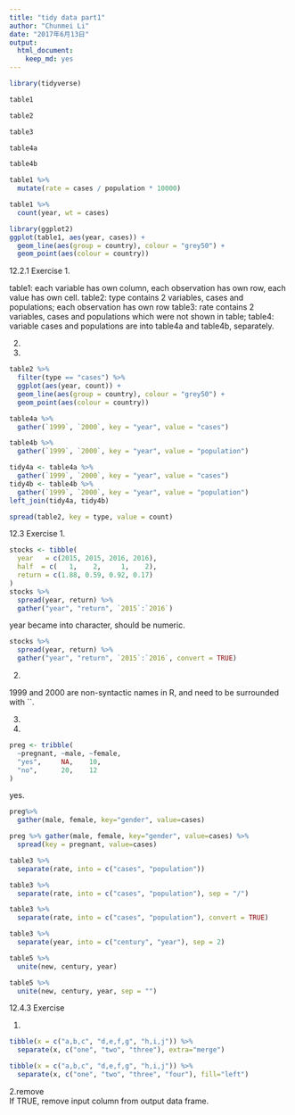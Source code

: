 ```yaml
---
title: "tidy data part1"
author: "Chunmei Li"
date: "2017年6月13日"
output: 
  html_document: 
    keep_md: yes
---
```


```r
library(tidyverse)
```

```r
table1
```

```r
table2
```
```r
table3
```

```r
table4a
```
```r
table4b
```

```r
table1 %>% 
  mutate(rate = cases / population * 10000)
```
```r
table1 %>% 
  count(year, wt = cases)
```

```r
library(ggplot2)
ggplot(table1, aes(year, cases)) + 
  geom_line(aes(group = country), colour = "grey50") + 
  geom_point(aes(colour = country))
```


12.2.1 Exercise
1.

table1: each variable has own column, each observation has own row, each value has own cell.
table2: type contains 2 variables, cases and populations; each observation has own row
table3: rate contains 2 variables, cases and populations which were not shown in table;
table4: variable cases and populations are into table4a and table4b, separately.


2.





3.

```r
table2 %>% 
  filter(type == "cases") %>%
  ggplot(aes(year, count)) + 
  geom_line(aes(group = country), colour = "grey50") + 
  geom_point(aes(colour = country))
```

```r
table4a %>% 
  gather(`1999`, `2000`, key = "year", value = "cases")
```

```r
table4b %>% 
  gather(`1999`, `2000`, key = "year", value = "population")
```

```r
tidy4a <- table4a %>% 
  gather(`1999`, `2000`, key = "year", value = "cases")
tidy4b <- table4b %>% 
  gather(`1999`, `2000`, key = "year", value = "population")
left_join(tidy4a, tidy4b)
```

```r
spread(table2, key = type, value = count)
```
12.3 Exercise
1.
```r
stocks <- tibble(
  year   = c(2015, 2015, 2016, 2016),
  half  = c(   1,    2,     1,    2),
  return = c(1.88, 0.59, 0.92, 0.17)
)
stocks %>% 
  spread(year, return) %>% 
  gather("year", "return", `2015`:`2016`)
```
year became into character, should be numeric.

```r
stocks %>% 
  spread(year, return) %>% 
  gather("year", "return", `2015`:`2016`, convert = TRUE)
```

2.

1999 and 2000 are non-syntactic names in R, and need to be surrounded with ``.


3.





4.

```r
preg <- tribble(
  ~pregnant, ~male, ~female,
  "yes",     NA,    10,
  "no",      20,    12
)
```

yes.

```r
preg%>%
  gather(male, female, key="gender", value=cases)
```

```r
preg %>% gather(male, female, key="gender", value=cases) %>%
  spread(key = pregnant, value=cases)
```


```r
table3 %>% 
  separate(rate, into = c("cases", "population"))
```

```r
table3 %>% 
  separate(rate, into = c("cases", "population"), sep = "/")
```

```r
table3 %>% 
  separate(rate, into = c("cases", "population"), convert = TRUE)
```

```r
table3 %>% 
  separate(year, into = c("century", "year"), sep = 2)
```

```r
table5 %>% 
  unite(new, century, year)
```

```r
table5 %>% 
  unite(new, century, year, sep = "")
```

12.4.3 Exercise

1.

```r
tibble(x = c("a,b,c", "d,e,f,g", "h,i,j")) %>% 
  separate(x, c("one", "two", "three"), extra="merge")
```
```r
tibble(x = c("a,b,c", "d,e,f,g", "h,i,j")) %>% 
  separate(x, c("one", "two", "three", "four"), fill="left")
```


2.remove	
If TRUE, remove input column from output data frame.


